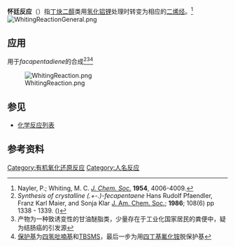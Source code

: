 '''怀廷反应'''（{{lang-en|Whiting reaction}}）指[[丁炔二醇|丁炔二醇]]类用[[氢化铝锂|氢化铝锂]]处理时转变为相应的[[二烯烃|二烯烃]]。<ref>Nayler, P.; Whiting, M. C. ''[[J._Chem._Soc.|J. Chem. Soc.]]'' '''1954''', 4006-4009.</ref>
[[Image:WhitingReactionGeneral.png|center]]

==应用==
用于''facapentadiene''的合成<ref>''Synthesis of crystalline (.+-.)-fecapentaene'' Hans Rudolf Pfaendler, Franz Karl Maier, and Sonja Klar [[J._Am._Chem._Soc.|J. Am. Chem. Soc.]]; '''1986'''; 108(6) pp 1338 - 1339. ({{DOI|10.1021/ja00266a057}})</ref><ref>产物为一种致诱变性的甘油醚脂类，少量存在于工业化国家居民的粪便中，疑为结肠癌的引发源</ref><ref>[[保护基|保护基]]为[[四氢吡喃基|四氢吡喃基]]和[[TBSMS|TBSMS]]，最后一步为用[[四丁基氟化铵|四丁基氟化铵]]脱保护基</ref>

[[Image:WhitingReaction.png|center]]

==参见==
*[[化学反应列表|化学反应列表]]

==参考资料==
{{Reflist}}

[[Category:有机氧化还原反应|Category:有机氧化还原反应]]
[[Category:人名反应|Category:人名反应]]